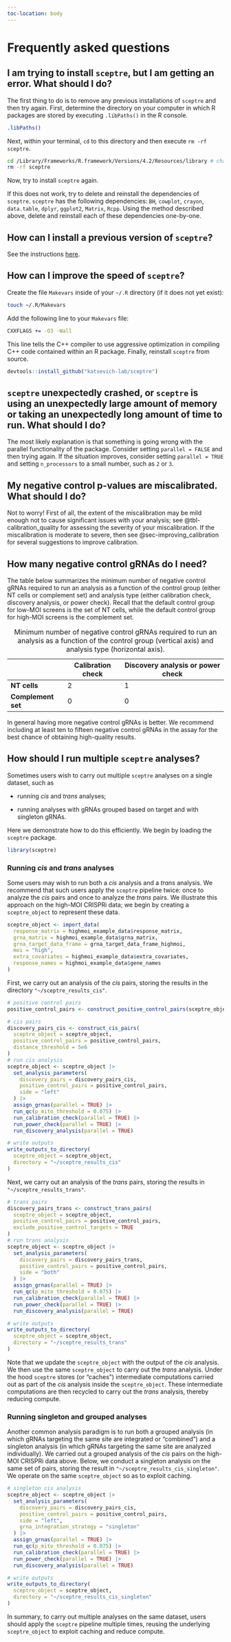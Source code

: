 ```yaml
---
toc-location: body
---
```


```{=html}
<script>
   if (new URLSearchParams(window.location.search).get('iframe') === 'true') {
       document.body.setAttribute('data-iframe', 'true');
   }
</script>
```
# Frequently asked questions {#sec-faq}

## I am trying to install `sceptre`, but I am getting an error. What should I do?

The first thing to do is to remove any previous installations of `sceptre` and then try again. First, determine the directory on your computer in which R packages are stored by executing `.libPaths()` in the R console.

```r
.libPaths()
```

Next, within your terminal, `cd` to this directory and then execute `rm -rf sceptre`.

``` .bash
cd /Library/Frameworks/R.framework/Versions/4.2/Resources/library # change me!
rm -rf sceptre
```

Now, try to install `sceptre` again.

If this does not work, try to delete and reinstall the dependencies of `sceptre`. `sceptre` has the following dependencies: `BH`, `cowplot`, `crayon`, `data.table`, `dplyr`, `ggplot2`, `Matrix`, `Rcpp`. Using the method described above, delete and reinstall each of these dependencies one-by-one.

## How can I install a previous version of `sceptre`?

See the instructions [here](https://katsevich-lab.github.io/sceptre/articles/install.html).

## How can I improve the speed of `sceptre`?

Create the file `Makevars` inside of your `~/.R` directory (if it does not yet exist):

```.bash
touch ~/.R/Makevars
```

Add the following line to your `Makevars` file:

```.bash
CXXFLAGS += -O3 -Wall
```

This line tells the C++ compiler to use aggressive optimization in compiling C++ code contained within an R package. Finally, reinstall `sceptre` from source.


```R
devtools::install_github("katsevich-lab/sceptre")
```

## `sceptre` unexpectedly crashed, or `sceptre` is using an unexpectedly large amount of memory or taking an unexpectedly long amount of time to run. What should I do?

The most likely explanation is that something is going wrong with the parallel functionality of the package. Consider setting `parallel = FALSE` and then trying again. If the situation improves, consider setting `parallel = TRUE` and setting `n_processors` to a small number, such as `2` or `3`. 

## My negative control p-values are miscalibrated. What should I do?

Not to worry! First of all, the extent of the miscalibration may be mild enough not to cause significant issues with your analysis; see @tbl-calibration_quality for assessing the severity of your miscalibration. If the miscalibration is moderate to severe, then see @sec-improving_calibration for several suggestions to improve calibration.

## How many negative control gRNAs do I need?

The table below summarizes the minimum number of negative control gRNAs required to run an analysis as a function of the control group (either NT cells or complement set) and analysis type (either calibration check, discovery analysis, or power check). Recall that the default control group for low-MOI screens is the set of NT cells, while the default control group for high-MOI screens is the complement set.

|                    | Calibration check | **Discovery analysis or power check** |
|-------------------|-------------------|-----------------------------------|
| **NT cells**       | 2                 | 1                                     |
| **Complement set** | 0                 | 0                                     |

: Minimum number of negative control gRNAs required to run an analysis as a function of the control group (vertical axis) and analysis type (horizontal axis).

In general having more negative control gRNAs is better. We recommend including at least ten to fifteen negative control gRNAs in the assay for the best chance of obtaining high-quality results.

## How should I run multiple `sceptre` analyses? {#sec-multiple_analyses}

Sometimes users wish to carry out multiple `sceptre` analyses on a single dataset, such as

-   running *cis* and *trans* analyses;

-   running analyses with gRNAs grouped based on target and with singleton gRNAs.

Here we demonstrate how to do this efficiently. We begin by loading the `sceptre` package.

```r
library(sceptre)
```

### Running *cis* and *trans* analyses

Some users may wish to run both a *cis* analysis and a *trans* analysis. We recommend that such users apply the `sceptre` pipeline twice: once to analyze the *cis* pairs and once to analyze the *trans* pairs. We illustrate this approach on the high-MOI CRISPRi data; we begin by creating a `sceptre_object` to represent these data.

```r
sceptre_object <- import_data(
  response_matrix = highmoi_example_data$response_matrix,
  grna_matrix = highmoi_example_data$grna_matrix,
  grna_target_data_frame = grna_target_data_frame_highmoi,
  moi = "high",
  extra_covariates = highmoi_example_data$extra_covariates,
  response_names = highmoi_example_data$gene_names
)
```

First, we carry out an analysis of the *cis* pairs, storing the results in the directory `"~/sceptre_results_cis"`.

```r

# positive control pairs
positive_control_pairs <- construct_positive_control_pairs(sceptre_object)

# cis pairs
discovery_pairs_cis <- construct_cis_pairs(
  sceptre_object = sceptre_object,
  positive_control_pairs = positive_control_pairs,
  distance_threshold = 5e6
)
# run cis analysis
sceptre_object <- sceptre_object |>
  set_analysis_parameters(
    discovery_pairs = discovery_pairs_cis,
    positive_control_pairs = positive_control_pairs,
    side = "left"
  ) |>
  assign_grnas(parallel = TRUE) |>
  run_qc(p_mito_threshold = 0.075) |>
  run_calibration_check(parallel = TRUE) |>
  run_power_check(parallel = TRUE) |>
  run_discovery_analysis(parallel = TRUE)

# write outputs
write_outputs_to_directory(
  sceptre_object = sceptre_object,
  directory = "~/sceptre_results_cis"
)
```

Next, we carry out an analysis of the *trans* pairs, storing the results in `"~/sceptre_results_trans"`.

```r
# trans pairs
discovery_pairs_trans <- construct_trans_pairs(
  sceptre_object = sceptre_object,
  positive_control_pairs = positive_control_pairs,
  exclude_positive_control_targets = TRUE
)
# run trans analysis
sceptre_object <- sceptre_object |>
  set_analysis_parameters(
    discovery_pairs = discovery_pairs_trans,
    positive_control_pairs = positive_control_pairs,
    side = "both"
  ) |>
  assign_grnas(parallel = TRUE) |>
  run_qc(p_mito_threshold = 0.075) |>
  run_calibration_check(parallel = TRUE) |>
  run_power_check(parallel = TRUE) |>
  run_discovery_analysis(parallel = TRUE)

# write outputs
write_outputs_to_directory(
  sceptre_object = sceptre_object,
  directory = "~/sceptre_results_trans"
)
```

Note that we update the `sceptre_object` with the output of the *cis* analysis. We then use the same `sceptre_object` to carry out the *trans* analysis. Under the hood `sceptre` stores (or "caches") intermediate computations carried out as part of the *cis* analysis inside the `sceptre_object`. These intermediate computations are then recycled to carry out the *trans* analysis, thereby reducing compute.

### Running singleton and grouped analyses

Another common analysis paradigm is to run both a grouped analysis (in which gRNAs targeting the same site are integrated or "combined") and a singleton analysis (in which gRNAs targeting the same site are analyzed individually). We carried out a grouped analysis of the *cis* pairs on the high-MOI CRISPRi data above. Below, we conduct a singleton analysis on the same set of pairs, storing the result in `"~/sceptre_results_cis_singleton"`. We operate on the same `sceptre_object` so as to exploit caching.

```r
# singleton cis analysis
sceptre_object <- sceptre_object |>
  set_analysis_parameters(
    discovery_pairs = discovery_pairs_cis,
    positive_control_pairs = positive_control_pairs,
    side = "left",
    grna_integration_strategy = "singleton"
  ) |>
  assign_grnas(parallel = TRUE) |>
  run_qc(p_mito_threshold = 0.075) |>
  run_calibration_check(parallel = TRUE) |>
  run_power_check(parallel = TRUE) |>
  run_discovery_analysis(parallel = TRUE)

# write outputs
write_outputs_to_directory(
  sceptre_object = sceptre_object,
  directory = "~/sceptre_results_cis_singleton"
)
```

In summary, to carry out multiple analyses on the same dataset, users should apply the `sceptre` pipeline multiple times, reusing the underlying `sceptre_object` to exploit caching and reduce compute.
